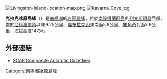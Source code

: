 [[Image:Livingston-Island-location-map.png|thumb]]
[[Image:Kavarna_Cove.jpg|thumb]]

'''克拉克冰原島峰'''（{{lang-en|Clark Nunatak}}）是[[南極洲|南極洲]]的[[冰原島峰|冰原島峰]]，位於[[南設得蘭群島|南設得蘭群島]]的[[利文斯頓島|利文斯頓島]]西部，處於[[尼科波爾角|尼科波爾角]]以東9.25公里、[[燦布拉克山|燦布拉克山]]東南面5.8公里、[[象角|象角]]西北面3.9公里，海拔高度147米。

==外部連結==
* [http://data.aad.gov.au/aadc/gaz/scar/ SCAR Composite Antarctic Gazetteer]{{WebCite|url=https://www.webcitation.org/5ug2CfC7m?url=http://data.aad.gov.au/aadc/gaz/scar/ |date=20101202140255 |dateformat=iso }}.

{{Antarctica-geo-stub}}
[[Category:南極洲冰原島峰|Category:南極洲冰原島峰]]